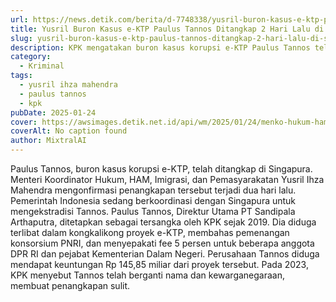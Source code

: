 ```yaml
---
url: https://news.detik.com/berita/d-7748338/yusril-buron-kasus-e-ktp-paulus-tannos-ditangkap-2-hari-lalu-di-singapura
title: Yusril Buron Kasus e-KTP Paulus Tannos Ditangkap 2 Hari Lalu di Singapura
slug: yusril-buron-kasus-e-ktp-paulus-tannos-ditangkap-2-hari-lalu-di-singapura
description: KPK mengatakan buron kasus korupsi e-KTP Paulus Tannos telah ditangkap di Singapura. Menko Yusril mengatakan Paulus Tannos ditangkap dua hari lalu.
category:
  - Kriminal
tags:
  - yusril ihza mahendra
  - paulus tannos
  - kpk
pubDate: 2025-01-24
cover: https://awsimages.detik.net.id/api/wm/2025/01/24/menko-hukum-ham-imigrasi-dan-pemasyarakatan-yusril-ihza-mahendra-muliadetikcom_169.jpeg?wid=54&w=650&v=1&t=jpeg
coverAlt: No caption found
author: MixtralAI
---
```

Paulus Tannos, buron kasus korupsi e-KTP, telah ditangkap di Singapura. Menteri Koordinator Hukum, HAM, Imigrasi, dan Pemasyarakatan Yusril Ihza Mahendra mengonfirmasi penangkapan tersebut terjadi dua hari lalu. Pemerintah Indonesia sedang berkoordinasi dengan Singapura untuk mengekstradisi Tannos. Paulus Tannos, Direktur Utama PT Sandipala Arthaputra, ditetapkan sebagai tersangka oleh KPK sejak 2019. Dia diduga terlibat dalam kongkalikong proyek e-KTP, membahas pemenangan konsorsium PNRI, dan menyepakati fee 5 persen untuk beberapa anggota DPR RI dan pejabat Kementerian Dalam Negeri. Perusahaan Tannos diduga mendapat keuntungan Rp 145,85 miliar dari proyek tersebut. Pada 2023, KPK menyebut Tannos telah berganti nama dan kewarganegaraan, membuat penangkapan sulit.
